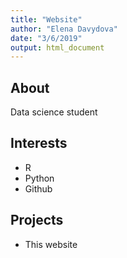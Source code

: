 ```yaml
---
title: "Website"
author: "Elena Davydova"
date: "3/6/2019"
output: html_document
---
```

## About
Data science student


## Interests

* R
* Python
* Github

## Projects

* This website
